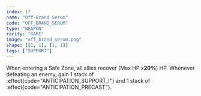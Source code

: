 ```yaml
---
index: 17
name: "Off-Brand Serum"
code: "OFF_BRAND_SERUM"
type: "WEAPON"
rarity: "RARE"
image: "off_brand_serum.png"
shape: [[1, 1], [1, 1]]
tags: ["SUPPORT"]
---
```


When entering a Safe Zone, all allies recover (Max HP x**20%**) HP. Whenever defeating an enemy, gain 1 stack of :effect{code="ANTICIPATION_SUPPORT_I"} and 1 stack of :effect{code="ANTICIPATION_PRECAST"}.
